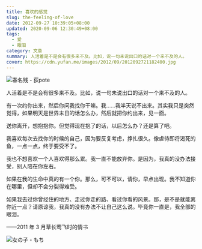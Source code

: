 ```yaml
---
title: 喜欢的感觉
slug: the-feeling-of-love
date: 2012-09-27 10:39:05+08:00
updated: 2020-09-06 12:30:49+08:00
tags:
  - 爱
  - 眼泪
category: 文章
summary: 人活着是不是会有很多来不及。比如，说一句未说出口的话对一个来不及的人。
cover: https://cdn.yufan.me/images/2012/09/2012092721182400.jpg
---
```


![春名残 - 荻pote](https://cdn.yufan.me/images/2012/09/2012092721395300.jpg)

<MusicPlayer id={406232} />

人活着是不是会有很多来不及。比如，说一句未说出口的话对一个来不及的人。

有一次约你出来，然后你问我找你干嘛。我……我半天说不出来。其实我只是突然觉得，如果明天是世界末日的话怎么办，然后就把你约出来，见一面。

送你离开，想抱抱你。但觉得现在抱了的话，以后怎么办？还是算了吧。

我喜欢每次去找你的时候的自己，因为要反复考虑，挣扎很久。像虐待即将渴死的鱼，一点一点，终于要受不了。

我也不想喜欢一个人喜欢得那么累。我一直不能放弃你。是因为，我真的没办法接受，别人陪在你左右。

如果在我的生命中真的有一个你。那么，可不可以，请你，早点出现。我不知道你在哪里，但却不会分裂得难受。

如果我去过你曾经住的地方、走过你走的路、看过你看的风景。那，是不是就能离你近一点？请原谅我，我真的没有办法不让自己这么说。毕竟你一直是，我全部的眼泪。

——2011 年 3 月草长莺飞时的情书

![女の子 - もち](https://cdn.yufan.me/images/2012/09/2012092721202300.jpg)
